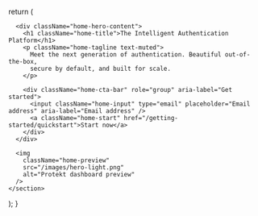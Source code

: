   return (
    <section id="home-root" className="home-hero-section fade-in" aria-label="Protekt hero">
      <div className="home-aurora-bg" aria-hidden="true" />

      <div className="home-hero-content">
        <h1 className="home-title">The Intelligent Authentication Platform</h1>
        <p className="home-tagline text-muted">
          Meet the next generation of authentication. Beautiful out-of-the-box,
          secure by default, and built for scale.
        </p>

        <div className="home-cta-bar" role="group" aria-label="Get started">
          <input className="home-input" type="email" placeholder="Email address" aria-label="Email address" />
          <a className="home-start" href="/getting-started/quickstart">Start now</a>
        </div>
      </div>

      <img
        className="home-preview"
        src="/images/hero-light.png"
        alt="Protekt dashboard preview"
      />
    </section>
  );
}


